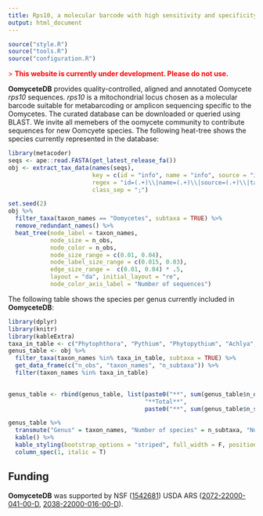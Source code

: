 ```yaml
---
title: Rps10, a molecular barcode with high sensitivity and specificity for oomycetes
output: html_document
---
```


```r
source("style.R")
source("tools.R")
source("configuration.R")
```

<font color="red">
> **This website is currently under development. Please do not use.**
</font>

**OomyceteDB** provides quality-controlled, aligned and annotated Oomycete *rps10* sequences.
*rps10* is a mitochondrial locus chosen as a molecular barcode suitable for metabarcoding or amplicon sequencing specific to the Oomycetes.
The curated database can be downloaded or queried using BLAST.
We invite all memebers of the oomycete community to contribute sequences for new Oomcyete species.
The following heat-tree shows the species currently represented in the database:

```r
library(metacoder)
seqs <- ape::read.FASTA(get_latest_release_fa())
obj <- extract_tax_data(names(seqs),
                        key = c(id = "info", name = "info", source = "info", tax_id = "info", taxonomy = "class"),
                        regex = "id=(.+)\\|name=(.+)\\|source=(.+)\\|tax_id=(.+)\\|taxonomy=(.+)",
                        class_sep = ";")
```

```r
set.seed(2)
obj %>%
  filter_taxa(taxon_names == "Oomycetes", subtaxa = TRUE) %>%
  remove_redundant_names() %>%
  heat_tree(node_label = taxon_names,
            node_size = n_obs, 
            node_color = n_obs,
            node_size_range = c(0.01, 0.04),
            node_label_size_range = c(0.015, 0.03),
            edge_size_range =  c(0.01, 0.04) * .5,
            layout = "da", initial_layout = "re",
            node_color_axis_label = "Number of sequences")
```

The following table shows the species per genus currently included in **OomyceteDB**:

```r
library(dplyr)
library(knitr)
library(kableExtra)
taxa_in_table <- c("Phytophthora", "Pythium", "Phytopythium", "Achlya", "Albugo", "Peronospora", "Plasmopara", "Saprolegnia")
genus_table <- obj %>%
  filter_taxa(taxon_names %in% taxa_in_table, subtaxa = TRUE) %>%
  get_data_frame(c("n_obs", "taxon_names", "n_subtaxa")) %>%
  filter(taxon_names %in% taxa_in_table)
  

genus_table <- rbind(genus_table, list(paste0("**", sum(genus_table$n_obs), "**"),
                                       "**Total**",
                                       paste0("**", sum(genus_table$n_subtaxa), "**")))

genus_table %>%
  transmute("Genus" = taxon_names, "Number of species" = n_subtaxa, "Number of sequences" = n_obs) %>%
  kable() %>%
  kable_styling(bootstrap_options = "striped", full_width = F, position = "center") %>% 
  column_spec(1, italic = T) 
```

## Funding

**OomyceteDB** was supported by NSF ([1542681](https://www.nsf.gov/awardsearch/showAward?AWD_ID=1542681)) USDA ARS ([2072-22000-041-00-D](https://www.ars.usda.gov/research/project/?accnNo=432469), [2038-22000-016-00-D](https://www.ars.usda.gov/research/project/?accnNo=431470)).
